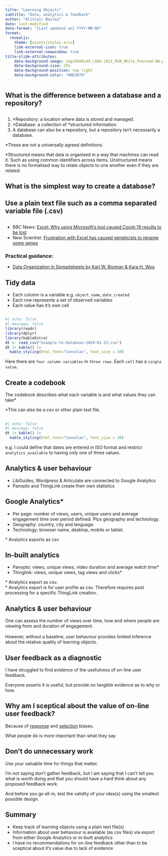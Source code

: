 ```yaml
---
title: "Learning Objects"
subtitle: "Data, analytics & feedback"
author: "Alistair Bailey"
date: last-modified
date-format: "[Last updated on] YYYY-MM-DD" 
format: 
  revealjs:
    theme: [assets/styles.scss]
    link-external-icon: true
    link-external-newwindow: true
title-slide-attributes:
    data-background-image: img/USH0149_LOGO-2021_RGB_White_Punched-AW.png
    data-background-size: 25%
    data-background-position: top right
    data-background-color: "#8D3970"
---
```


## What is the difference between a [database]{.vonrestoff} and a [repository]{.vonrestoff}? {.center}

##  {#slide2-id .center data-menu-title="Repositories and Databases"}

1.  [\*]{.highlight}Repository: a location where data is stored and managed.
2.  [\*]{.highlight}Database: a collection of [\*]{.highlight2}structured information.
3.  A database can also be a repository, but a repository isn't necessarily a database.

[[\*]{.highlight}These are not a universally agreed definitions.]{.small}

[[*]{.highlight2}Structured means that data is organised in a way that machines can read it. Such as using common identifiers across items. Unstructured means there is no formalised way to relate objects to one another even if they are related.]{.small}

## What is the simplest way to create a database? {.center}

## Use a [plain text file]{.vonrestoff} such as a comma separated variable file (.csv) {.center}

##  {#slide4-id data-menu-title="Swole CSV vs Cheems Excel" background-image="img/Screenshot-2024-01-22.png" background-size="contain" fig-alt="A meme with Swole Dog as CSV and Cheems Dog as Excel"}

##  {#slide5-id data-menu-title="Swole CSV as a database" background-image="img/csv-2024-01-23.png" background-size="contain" fig-alt="A meme with Swole Dog as CSV saying he can be an Access database"}

## {#slide6-id data-menu-title="Excel fails and how to avoid them" .center}

- BBC News: [Excel: Why using Microsoft's tool caused Covid-19 results to be lost](https://www.bbc.co.uk/news/technology-54423988)
- New Scientist: [Frustration with Excel has caused geneticists to rename some genes](https://www.newscientist.com/article/mg24732961-400-frustration-with-excel-has-caused-geneticists-to-rename-some-genes/)

### Practical guidance: 

- [Data Organization in Spreadsheets by Karl W. Broman & Kara H. Woo](https://www.tandfonline.com/doi/full/10.1080/00031305.2017.1375989)

## Tidy data {.center}

-   Each column is a variable e.g. `object_name`, `date_created`
-   Each row represents a set of observed variables
-   Each value has it's own cell

##  {#slide8-id .center data-menu-title="An example of a tidy table"}

```r
#| echo: false
#| message: false
library(readr)
library(dplyr)
library(kableExtra)
dt <- read_csv("example-lo-database-2024-01-23.csv") 
dt |> kable() |> 
  kable_styling(html_font="Consolas", font_size = 30)
```

Here there are `four column variables` in `three rows`. Each `cell` has a `single value`.

## Create a [codebook]{.vonrestoff} {.center}

The codebook describes what each variable is and what values they can take[*]{.highlight}

[[*]{.highlight}This can also be a csv or other plain text file.]{.small}

##  {#slide10-id .center data-menu-title="Tidy table revisited"}

```r
#| echo: false
#| message: false
dt |> kable() |> 
  kable_styling(html_font="Consolas", font_size = 30)
```

e.g. I could define that dates are entered in ISO format and restrict `analytics_available` to having only one of three values.

## Analytics & user behaviour {.center}

-   LibGuides, Wordpress & Articulate are connected to [Google Analytics]{.vonrestoff}\
-   Panopto and ThingLink create their own statistics

## Google Analytics[\*]{.highlight} {.center}

-   [Per page:]{.vonrestoff} number of views, users, unique users and average engagement time over period defined. Plus geography and technology.
-   [Geography:]{.vonrestoff} country, city and language.
-   [Technology:]{.vonrestoff} browser name, desktop, mobile or tablet.

[[\*]{.highlight} Analytics exports as csv]{.small}

## In-built analytics {.center}

-   [Panopto:]{.vonrestoff} views, unique views, video duration and average watch time[\*]{.highlight2}
-   [Thinglink:]{.vonrestoff} views, unique views, tag views and clicks[\*]{.highlight}

[[\*]{.highlight2} Analytics export as csv.]{.small}<br> [[\*]{.highlight} Analytics export is for user profile as csv. Therefore requires post processing for a specific ThingLink creation.]{.small}

## Analytics & user behaviour {.center}

One can assess the number of views over time, how and where people are viewing from and duration of engagement.<br><br> However, without a baseline, user behaviour provides limited inference about the relative quality of learning objects.

## User feedback as a [diagnostic]{.vonrestoff} {.center}

I have struggled to find evidence of the usefulness of on-line user feedback.

Everyone asserts it is useful, but provide no tangible evidence as to why or how.

## Why am I sceptical about the value of on-line user feedback? {.center}

Because of [response](https://en.wikipedia.org/wiki/Response_bias) and [selection](https://en.wikipedia.org/wiki/Selection_bias) biases.

What people do is more important than what they say.

## Don't do unnecessary work {.center}

Use your valuable time for things that matter.

[I'm not saying don't gather feedback,]{.vonrestoff} but I am saying that I can't tell you what is worth doing and that you should have a hard think about any proposed feedback work.

And before you go all-in, [test the validity of your idea(s) using the smallest possible design.]{.vonrestoff}

## Summary {.center}

- Keep track of learning objects using a plain text file(s)
- Information about user behaviour is available (as csv files) via export from either Google Analytics or in-built analytics 
- I have no recommendations for on-line feedback other than to be sceptical about it's value due to lack of evidence

